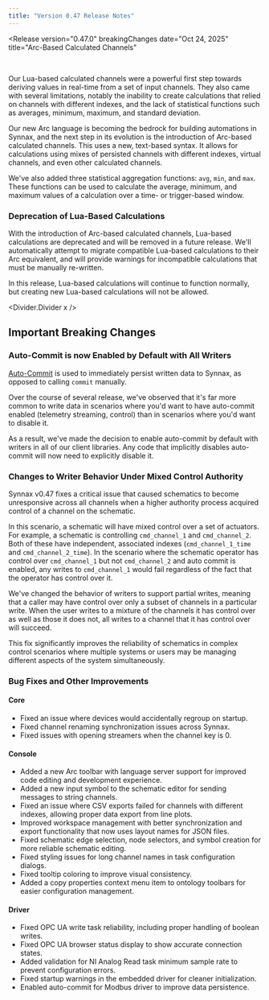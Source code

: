 ```yaml
---
title: "Version 0.47 Release Notes"
---
```



<Release
    version="0.47.0"
    breakingChanges
    date="Oct 24, 2025"
    title="Arc-Based Calculated Channels"
>

<Diagram preview style="height: 425px; padding: 0rem 9rem">
  <Image client:only="react" id="releases/0-47-0/thumbnail" themed={false} />
</Diagram>

Our Lua-based calculated channels were a powerful first step towards deriving values in
real-time from a set of input channels. They also came with several limitations, notably
the inability to create calculations that relied on channels with different indexes, and
the lack of statistical functions such as averages, minimum, maximum, and standard
deviation.

Our new Arc language is becoming the bedrock for building automations in Synnax, and the
next step in its evolution is the introduction of Arc-based calculated channels. This
uses a new, text-based syntax. It allows for calculations using mixes of persisted
channels with different indexes, virtual channels, and even other calculated channels.

We've also added three statistical aggregation functions: `avg`, `min`, and `max`. These
functions can be used to calculate the average, minimum, and maximum values of a
calculation over a time- or trigger-based window.

### Deprecation of Lua-Based Calculations

With the introduction of Arc-based calculated channels, Lua-based calculations are
deprecated and will be removed in a future release. We'll automatically attempt to
migrate compatible Lua-based calculations to their Arc equivalent, and will provide
warnings for incompatible calculations that must be manually re-written.

In this release, Lua-based calculations will continue to function normally, but creating
new Lua-based calculations will not be allowed.

<Divider.Divider x />

## Important Breaking Changes

### Auto-Commit is now Enabled by Default with All Writers

[Auto-Commit](/reference/concepts/writes#auto-commit) is used to immediately persist
written data to Synnax, as opposed to calling `commit` manually.

Over the course of several release, we've observed that it's far more common to write
data in scenarios where you'd want to have auto-commit enabled (telemetry streaming,
control) than in scenarios where you'd want to disable it.

As a result, we've made the decision to enable auto-commit by default with writers in
all of our client libraries. Any code that implicitly disables auto-commit will now need
to explicitly disable it.

### Changes to Writer Behavior Under Mixed Control Authority

Synnax v0.47 fixes a critical issue that caused schematics to become unresponsive across
all channels when a higher authority process acquired control of a channel on the
schematic.

In this scenario, a schematic will have mixed control over a set of actuators. For
example, a schematic is controlling `cmd_channel_1` and `cmd_channel_2`. Both of these
have independent, associated indexes (`cmd_channel_1_time` and `cmd_channel_2_time`). In
the scenario where the schematic operator has control over `cmd_channel_1` but not
`cmd_channel_2` and auto commit is enabled, any writes to `cmd_channel_1` would fail
regardless of the fact that the operator has control over it.

We've changed the behavior of writers to support partial writes, meaning that a caller
may have control over only a subset of channels in a particular write. When the user
writes to a mixture of the channels it has control over as well as those it does not,
all writes to a channel that it has control over will succeed.

This fix significantly improves the reliability of schematics in complex control
scenarios where multiple systems or users may be managing different aspects of the
system simultaneously.

### Bug Fixes and Other Improvements

#### Core

- Fixed an issue where devices would accidentally regroup on startup.
- Fixed channel renaming synchronization issues across Synnax.
- Fixed issues with opening streamers when the channel key is 0.

#### Console

- Added a new Arc toolbar with language server support for improved code editing and
  development experience.
- Added a new input symbol to the schematic editor for sending messages to string
  channels.
- Fixed an issue where CSV exports failed for channels with different indexes, allowing
  proper data export from line plots.
- Improved workspace management with better synchronization and export functionality
  that now uses layout names for JSON files.
- Fixed schematic edge selection, node selectors, and symbol creation for more reliable
  schematic editing.
- Fixed styling issues for long channel names in task configuration dialogs.
- Fixed tooltip coloring to improve visual consistency.
- Added a copy properties context menu item to ontology toolbars for easier
  configuration management.

#### Driver

- Fixed OPC UA write task reliability, including proper handling of boolean writes.
- Fixed OPC UA browser status display to show accurate connection states.
- Added validation for NI Analog Read task minimum sample rate to prevent configuration
  errors.
- Fixed startup warnings in the embedded driver for cleaner initialization.
- Enabled auto-commit for Modbus driver to improve data persistence.

</Release>
